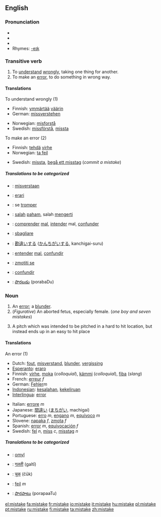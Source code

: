 ==English==

===Pronunciation===
*{{SAMPA|/mIs"teIk/}}
*{{IPA|/mɪs'teɪk/}}
*{{audio|en-us-mistake.ogg|Audio (US)}}
*Rhymes: [[Rhymes:English:-eɪk|-eɪk]]

===Transitive verb===
{{en-verb|mistakes|mistaking|mistook|mistaken}}

# To [[understand]] [[wrongly]], taking one thing for another.
# To make an [[error]], to do something in wrong way.

====Translations====
;To understand wrongly (1)
{{top}}
*Finnish: [[ymmärtää]] [[väärin]]
*German: [[missverstehen]]
{{mid}}
*Norwegian: [[misforstå]]
*Swedish: [[missförstå]], [[missta]]
{{bottom}}

;To make an error (2)
{{top}}
*Finnish: [[tehdä]] [[virhe]]
*Norwegian: [[ta feil]]
{{mid}}
*Swedish: [[missta]], [[begå ett misstag]] (''commit a mistake'')
{{bottom}}

=====Translations to be categorized=====
{{checktrans}}
{{top}}
*{{ttbc|Dutch}}: [[misverstaan]]
*{{ttbc|Esperanto}}: [[erari]]
*{{ttbc|French}}: se [[tromper]]
*{{ttbc|Indonesian}}: [[salah]] [[paham]], salah [[mengerti]]
*{{ttbc|Interlingua}}: [[comprender]] [[mal]], [[intender]] mal, [[confunder]]
*{{ttbc|Italian}}: [[sbagliare]]
{{mid}}
*{{ttbc|Japanese}}: [[勘違い]]する ([[かんちがい]]する, kanchigai-suru)
*{{ttbc|Portuguese}}: [[entender]] [[mal]], [[confundir]]
*{{ttbc|Slovene}}: [[zmotiti se]]
*{{ttbc|Spanish}}: [[confundir]]
*{{ttbc|Telugu}}: [[పొరబడు]] (porabaDu)
{{bottom}}

===Noun===
{{en-noun}}

# An [[error]]; a [[blunder]].
#(''Figurative'') An aborted fetus, especially female.  (''one boy and seven mistakes'')
#{{baseball}} A pitch which was intended to be pitched in a hard to hit location, but instead ends up in an easy to hit place

====Translations====
;An error (1)
{{top}}
*Dutch: [[fout]], [[misverstand]], [[blunder]], [[vergissing]]
*[[Esperanto]]: [[eraro]]
*Finnish: [[virhe]], [[moka]] (''colloquial''), [[kämmi]] (''colloquial''), [[fiba]] (''slang'')
*French: [[erreur]] ''f''
*German: [[Fehler]]''m''
*[[Indonesian]]: [[salah|kesalahan]], [[keliru|kekeliruan]]
*[[Interlingua]]: [[error]]
{{mid}}
*Italian: [[errore]] ''m''
*Japanese: [[間違い]] ([[まちがい]], machigai)
*Portuguese: [[erro]] ''m'', [[engano]] ''m'', [[equívoco]] ''m''
*Slovene: [[napaka]] ''f'', [[zmota]] ''f''
*Spanish: [[error]] ''m'', [[equivocación]] ''f''
*Swedish: [[fel]] ''n'', [[miss]] ''c'', [[misstag]] ''n''
{{bottom}}

=====Translations to be categorized=====
{{checktrans}}
{{top}}
*{{ttbc|Czech}}: [[omyl]] {{m}}
*{{ttbc|Hindi}}: [[गलती]] (galtī)
*{{ttbc|Marathi}}: [[चूक]] (čūk)
{{mid}}
*{{ttbc|Norwegian}}: [[feil]] ''m''
*{{ttbc|Telugu}}: [[పొరపాటు]] (porapaaTu)
{{bottom}}

[[el:mistake]]
[[fa:mistake]]
[[fr:mistake]]
[[io:mistake]]
[[it:mistake]]
[[hu:mistake]]
[[pl:mistake]]
[[pt:mistake]]
[[ru:mistake]]
[[fi:mistake]]
[[ta:mistake]]
[[zh:mistake]]